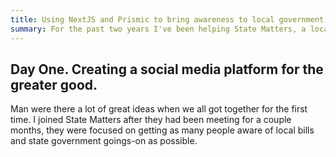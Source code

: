 ```yaml
---
title: Using NextJS and Prismic to bring awareness to local government.
summary: For the past two years I've been helping State Matters, a local non-profit focused on increasing awareness of state and local government. Here are the tools we used and our mental models while building on a shoe string budget.
---
```


## Day One. Creating a social media platform for the greater good.

Man were there a lot of great ideas when we all got together for the first time. I joined State Matters after they had been meeting for a couple months, they were focused on getting as many people aware of local bills and state government goings-on as possible.
